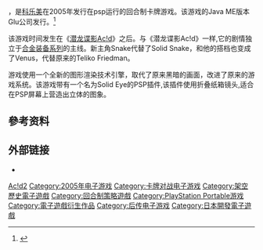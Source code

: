 {{NoteTA
| G1=Games
}}
{{Infobox VG
| title = 合金装备Ac!d2
| japanese = メタルギアアシッド2
| english = Metal Gear Ac!d 2
| image =
| developer = [[Kojima_Productions|Kojima Productions]]
| publisher = [[科乐美|科乐美]]
| director = [[野尻真太|野尻真太]]
| producer = [[Hideo_Kojima|Hideo Kojima]]<br>Noriaki Okamura
| designer = Shinta Nojiri
| programmer =
| artist = Tsubasa Masao
| writer = [[Masahiro_Yamamoto|Masahiro Yamamoto]]
| composer = Akihiro Honda<br>Hiroshi Tanabe<br>Nobuko Toda
| series = [[合金装备系列|合金装备系列]]
| platforms = [[PlayStation_Portable|PlayStation Portable]]
| released = {{vgr|JP|2005年12月8日|NA|2006年3月21日|EU|2006年5月19日}}
| genre =
| modes = [[单人游戏|单人游戏]], [[多人游戏|多人游戏]]
}}

{{Vgname|合金装备Ac!d2|ja=メタルギアアシッド2|en=Metal Gear Ac!d2|cn=合金装备Ac!d2|hk=tw|tw=潛龍諜影Ac!d2}}，是[[科乐美|科乐美]]在2005年发行在psp运行的回合制卡牌游戏。该游戏的Java ME版本Glu公司发行。<ref name="mga2mobile">{{cite web|url=http://uk.games.konami-europe.com/game.do?idGame=203|title=Metal Gear Acid 2 Mobile - Konami Europe|deadurl=yes|archiveurl=https://web.archive.org/web/20130511202829/http://uk.games.konami-europe.com/game.do?idGame=203|archivedate=2013-05-11|accessdate=2015-08-30}}</ref>

该游戏时间发生在《[[潜龙谍影Ac!d|潜龙谍影Ac!d]]》之后。与《潜龙谍影Ac!d》一样,它的剧情独立于[[合金装备系列|合金装备系列]]的主线。新主角Snake代替了Solid Snake，和他的搭档也变成了Venus，代替原来的Teliko Friedman。

游戏使用一个全新的图形渲染技术引擎，取代了原来黑暗的画面，改进了原来的游戏系统。该游戏带有一个名为Solid Eye的PSP插件,该插件使用折叠纸箱镜头,适合在PSP屏幕上营造出立体的图象。

== 參考资料 ==
{{reflist}}

== 外部链接 ==

* {{Official|http://www.konami.jp/gs/game/mga2/}}

{{Metal Gear}}

{{DEFAULTSORT:Metal Gear Acid2}}
[[Category:潛龍諜影系列電子遊戲|Ac!d2]]
[[Category:2005年电子游戏|Category:2005年电子游戏]]
[[Category:卡牌对战电子游戏|Category:卡牌对战电子游戏]]
[[Category:架空歷史電子遊戲|Category:架空歷史電子遊戲]]
[[Category:回合制策略遊戲|Category:回合制策略遊戲]]
[[Category:PlayStation_Portable游戏|Category:PlayStation Portable游戏]]
[[Category:電子遊戲衍生作品|Category:電子遊戲衍生作品]]
[[Category:后传电子游戏|Category:后传电子游戏]]
[[Category:日本開發電子遊戲|Category:日本開發電子遊戲]]

{{konami-stub}}
{{card-videogame-stub}}